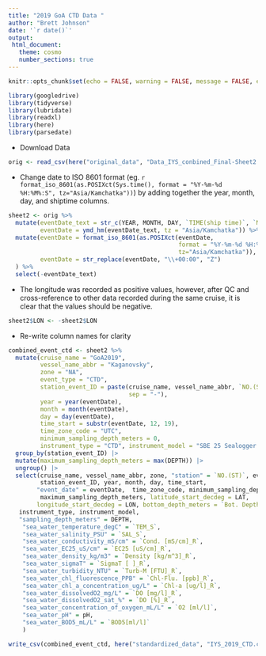 ```yaml
---
title: "2019 GoA CTD Data "
author: "Brett Johnson"
date: '`r date()`'
output:
 html_document:
   theme: cosmo
   number_sections: true
---
```


```r
knitr::opts_chunk$set(echo = FALSE, warning = FALSE, message = FALSE, error = FALSE)

library(googledrive)
library(tidyverse)
library(lubridate)
library(readxl)
library(here)
library(parsedate)
```

- Download Data

```r

orig <- read_csv(here("original_data", "Data_IYS_conbined_Final-Sheet2.csv"))

```

- Change date to ISO 8601 format (eg. `r format_iso_8601(as.POSIXct(Sys.time(), format = "%Y-%m-%d %H:%M%:S", tz="Asia/Kamchatka"))`) by adding together the year, month, day, and shiptime columns. 

```r
sheet2 <- orig %>%
  mutate(eventDate_text = str_c(YEAR, MONTH, DAY, `TIME(ship time)`, `MIN(ship time)`, sep="-"),
         eventDate = ymd_hm(eventDate_text, tz = "Asia/Kamchatka")) %>%
  mutate(eventDate = format_iso_8601(as.POSIXct(eventDate,
                                                format = "%Y-%m-%d %H:%M%:S",
                                                tz="Asia/Kamchatka")),
         eventDate = str_replace(eventDate, "\\+00:00", "Z")
  ) %>% 
  select(-eventDate_text)
```

- The longitude was recorded as positive values, however, after QC and cross-reference to other data recorded during the same cruise, it is clear that the values should be negative.

```r
sheet2$LON <- -sheet2$LON
```

- Re-write column names for clarity

```r
combined_event_ctd <- sheet2 %>% 
  mutate(cruise_name = "GoA2019",
         vessel_name_abbr = "Kaganovsky",
         zone = "NA",
         event_type = "CTD",
         station_event_ID = paste(cruise_name, vessel_name_abbr, `NO.(ST)`, event_type, 
                                  sep = "-"),
         year = year(eventDate),
         month = month(eventDate),
         day = day(eventDate),
         time_start = substr(eventDate, 12, 19),
         time_zone_code = "UTC",
         minimum_sampling_depth_meters = 0,
         instrument_type = "CTD", instrument_model = "SBE 25 Sealogger CTD") |> 
  group_by(station_event_ID) |> 
  mutate(maximum_sampling_depth_meters = max(DEPTH)) |> 
  ungroup() |> 
  select(cruise_name, vessel_name_abbr, zone, "station" = `NO.(ST)`, event_type,
         station_event_ID, year, month, day, time_start, 
        "event_date" = eventDate,  time_zone_code, minimum_sampling_depth_meters, 
         maximum_sampling_depth_meters, latitude_start_decdeg = LAT, 
        longitude_start_decdeg = LON, bottom_depth_meters = `Bot. Depth`,
   instrument_type, instrument_model,
   "sampling_depth_meters" = DEPTH,
    "sea_water_temperature_degC" = `TEM_S`,
    "sea_water_salinity_PSU" = `SAL_S`,
    "sea_water_conductivity_mS/cm" = `Cond. [mS/cm]_R`,
    "sea_water_EC25_uS/cm" = `EC25 [uS/cm]_R`,
    "sea_water_density_kg/m3" = `Density [kg/m^3]_R`,
    "sea_water_sigmaT" = `SigmaT [ ]_R`,
    "sea_water_turbidity_NTU" = `Turb-M [FTU]_R`,
    "sea_water_chl_fluorescence_PPB" = `Chl-Flu. [ppb]_R`,
    "sea_water_chl_a_concentration_ug/L" = `Chl-a [ug/l]_R`,
    "sea_water_dissolvedO2_mg/L" = `DO [mg/l]_R`,
    "sea_water_dissolvedO2_sat_%" = `DO [%]_R`,
    "sea_water_concentration_of_oxygen_mL/L" = `O2 [ml/l]`,
    "sea_water_pH" = pH,
    "sea_water_BOD5_mL/L" = `BOD5[ml/l]`
    ) 

```

```r
write_csv(combined_event_ctd, here("standardized_data", "IYS_2019_CTD.csv"))
```

